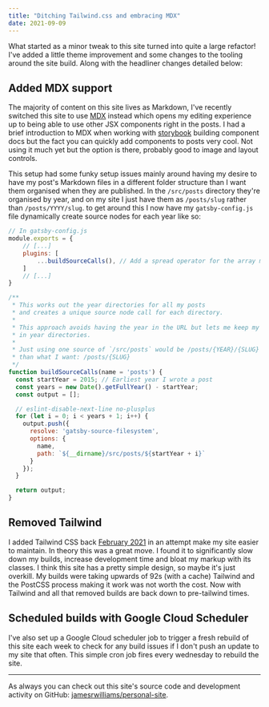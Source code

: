 ```yaml
---
title: "Ditching Tailwind.css and embracing MDX"
date: 2021-09-09
---
```


What started as a minor tweak to this site turned into quite a large refactor! I've added a little theme improvement
and some changes to the tooling around the site build. Along with the headliner changes detailed below:

## Added MDX support

The majority of content on this site lives as Markdown, I've recently switched this site to use
[MDX](https://mdxjs.com/) instead which opens my editing experience up to being able to use other JSX components right
in the posts. I had a brief introduction to MDX when working with [storybook](https://storybook.js.org/) building
component docs but the fact you can quickly add components to posts very cool. Not using it much yet but the option is
there, probably good to image and layout controls.

This setup had some funky setup issues mainly around having my desire to have my post's Markdown files in a different
folder structure than I want them organised when they are published. In the `/src/posts` directory they're organised
by year, and on my site I just have them as `/posts/slug` rather than `/posts/YYYY/slug`. to get around this I now
have my `gatsby-config.js` file dynamically create source nodes for each year like so:

```js
// In gatsby-config.js
module.exports = {
    // [...]
    plugins: [
        ...buildSourceCalls(), // Add a spread operator for the array my function returns
    ]
    // [...]
}

/**
 * This works out the year directories for all my posts
 * and creates a unique source node call for each directory.
 *
 * This approach avoids having the year in the URL but lets me keep my posts organised
 * in year directories.
 *
 * Just using one source of `/src/posts` would be /posts/{YEAR}/{SLUG} rather
 * than what I want: /posts/{SLUG}
 */
function buildSourceCalls(name = 'posts') {
  const startYear = 2015; // Earliest year I wrote a post
  const years = new Date().getFullYear() - startYear;
  const output = [];

  // eslint-disable-next-line no-plusplus
  for (let i = 0; i < years + 1; i++) {
    output.push({
      resolve: 'gatsby-source-filesystem',
      options: {
        name,
        path: `${__dirname}/src/posts/${startYear + i}`
      }
    });
  }

  return output;
}

```

## Removed Tailwind

I added Tailwind CSS back [February 2021](https://github.com/jamesrwilliams/personal-site/pull/35) in an attempt make my
site easier to maintain. In theory this was a great move. I found it to significantly slow down my builds, increase
development time and bloat my markup with its classes. I think this site has a pretty simple design, so maybe it's
just overkill. My builds were taking upwards of 92s (with a cache) Tailwind and the PostCSS process making it work was not
worth the cost. Now with Tailwind and all that removed builds are back down to pre-tailwind times.

## Scheduled builds with Google Cloud Scheduler

I've also set up a Google Cloud scheduler job to trigger a fresh rebuild of this site each week to check for any build
issues if I don't push an update to my site that often. This simple cron job fires every wednesday to rebuild the site.

<hr />

As always you can check out this site's source code and development activity on GitHub: [jamesrwilliams/personal-site](https://github.com/jamesrwilliams/personal-site).
